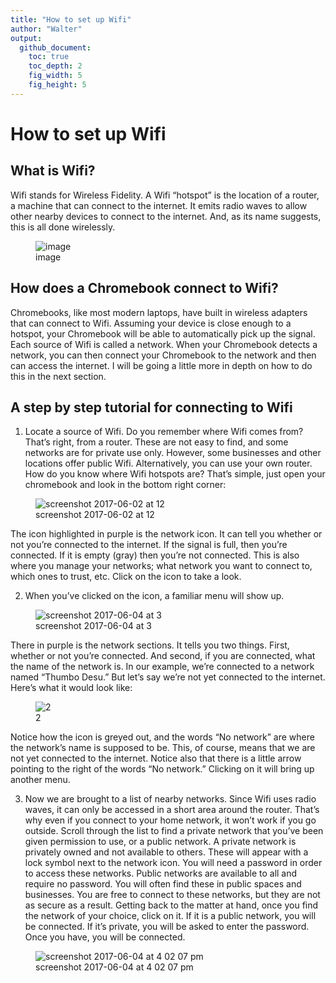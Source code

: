 ```yaml
---
title: "How to set up Wifi"
author: "Walter"
output:
  github_document:
    toc: true
    toc_depth: 2
    fig_width: 5
    fig_height: 5
---
```


# How to set up Wifi

## What is Wifi?
  Wifi stands for Wireless Fidelity.  A Wifi "hotspot" is the location of a router, a machine that can connect to the internet.  It emits radio waves to allow other nearby devices to connect to the internet.  And, as its name suggests, this is all done wirelessly.

![image](https://cloud.githubusercontent.com/assets/28197711/26698079/6c841614-46e2-11e7-8820-2fabcf8e98f8.png)

## How does a Chromebook connect to Wifi?
  Chromebooks, like most modern laptops, have built in wireless adapters that can connect to Wifi.  Assuming your device is close enough to a hotspot, your Chromebook will be able to automatically pick up the signal.  Each source of Wifi is called a network.  When your Chromebook detects a network, you can then connect your Chromebook to the network and then can access the internet.  I will be going a little more in depth on how to do this in the next section.
  
## A step by step tutorial for connecting to Wifi

  1. Locate a source of Wifi.  Do you remember where Wifi comes from?  That's right, from a router.  These are not easy to find, and some networks are for private use only.  However, some businesses and other locations offer public Wifi.  Alternatively, you can use your own router.  How do you know where Wifi hotspots are?  That's simple, just open your chromebook and look in the bottom right corner:
  
![screenshot 2017-06-02 at 12](https://cloud.githubusercontent.com/assets/28197711/26764501/dd77499a-4935-11e7-933c-3a7c375a30a9.png)

  The icon highlighted in purple is the network icon.  It can tell you whether or not you're connected to the internet.  If the signal is full, then you're connected.  If it is empty (gray) then you're not connected.  This is also where you manage your networks; what network you want to connect to, which ones to trust, etc.  Click on the icon to take a look.
  
  2. When you've clicked on the icon, a familiar menu will show up.
 
![screenshot 2017-06-04 at 3](https://cloud.githubusercontent.com/assets/28197711/26764866/a89a89be-493d-11e7-91fa-7466c43f664d.png)

  There in purple is the network sections.  It tells you two things.  First, whether or not you're connected.  And second, if you are connected, what the name of the network is.  In our example, we're connected to a network named "Thumbo Desu."  But let's say we're not yet connected to the internet.  Here's what it would look like:
  
![2](https://cloud.githubusercontent.com/assets/28197711/26764882/facc5992-493d-11e7-8bab-fe8af63d5bfc.png)

  Notice how the icon is greyed out, and the words "No network" are where the network's name is supposed to be.  This, of course, means that we are not yet connected to the internet.  Notice also that there is a little arrow pointing to the right of the words "No network."  Clicking on it will bring up another menu.
  
  3. Now we are brought to a list of nearby networks.  Since Wifi uses radio waves, it can only be accessed in a short area around the router.  That's why even if you connect to your home network, it won't work if you go outside.  Scroll through the list to find a private network that you've been given permission to use, or a public network.  A private network is privately owned and not available to others.  These will appear with a lock symbol next to the network icon.  You will need a password in order to access these networks.  Public networks are available to all and require no password.  You will often find these in public spaces and businesses.  You are free to connect to these networks, but they are not as secure as a result.  Getting back to the matter at hand, once you find the network of your choice, click on it.  If it is a public network, you will be connected.  If it's private, you will be asked to enter the password.  Once you have, you will be connected.

![screenshot 2017-06-04 at 4 02 07 pm](https://cloud.githubusercontent.com/assets/28197711/26765048/861f8b1a-4941-11e7-9cff-8bc390ef757f.png)

